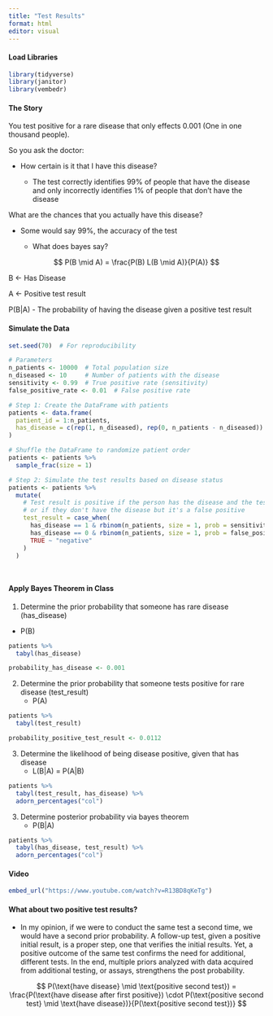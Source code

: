 ```yaml
---
title: "Test Results"
format: html
editor: visual
---
```


#### Load Libraries

```r
library(tidyverse)
library(janitor)
library(vembedr)
```

#### The Story

You test positive for a rare disease that only effects 0.001 (One in one thousand people).

So you ask the doctor:

-   How certain is it that I have this disease?

    -   The test correctly identifies 99% of people that have the disease and only incorrectly identifies 1% of people that don't have the disease

What are the chances that you actually have this disease?

-   Some would say 99%, the accuracy of the test

    -   What does bayes say?

$$
P(B \mid A) = \frac{P(B) L(B \mid A)}{P(A)} 
$$

B \<- Has Disease

A \<- Positive test result

P(B\|A) - The probability of having the disease given a positive test result

#### Simulate the Data

```r

set.seed(70)  # For reproducibility

# Parameters
n_patients <- 10000  # Total population size
n_diseased <- 10     # Number of patients with the disease
sensitivity <- 0.99  # True positive rate (sensitivity)
false_positive_rate <- 0.01  # False positive rate

# Step 1: Create the DataFrame with patients
patients <- data.frame(
  patient_id = 1:n_patients,
  has_disease = c(rep(1, n_diseased), rep(0, n_patients - n_diseased))  # 10 with the disease, rest without
)

# Shuffle the DataFrame to randomize patient order
patients <- patients %>%
  sample_frac(size = 1)

# Step 2: Simulate the test results based on disease status
patients <- patients %>%
  mutate(
    # Test result is positive if the person has the disease and the test is sensitive,
    # or if they don't have the disease but it's a false positive
    test_result = case_when(
      has_disease == 1 & rbinom(n_patients, size = 1, prob = sensitivity) == 1 ~ "positive",
      has_disease == 0 & rbinom(n_patients, size = 1, prob = false_positive_rate) == 1 ~ "positive",
      TRUE ~ "negative"
    )
  )




```

#### Apply Bayes Theorem in Class

1.  Determine the prior probability that someone has rare disease (has_disease)

-   P(B)

```r
patients %>% 
  tabyl(has_disease)
```

```r
probability_has_disease <- 0.001
```

2.  Determine the prior probability that someone tests positive for rare disease (test_result)
    -   P(A)

```r
patients %>% 
  tabyl(test_result)
```

```r
probability_positive_test_result <- 0.0112
```

3.  Determine the likelihood of being disease positive, given that has disease
    -   L(B\|A) = P(A\|B)

```r
patients %>% 
  tabyl(test_result, has_disease) %>% 
  adorn_percentages("col")
```

3.  Determine posterior probability via bayes theorem
    -   P(B\|A)

```r
patients %>% 
  tabyl(has_disease, test_result) %>% 
  adorn_percentages("col") 
```

#### Video

```r
embed_url("https://www.youtube.com/watch?v=R13BD8qKeTg")
```

#### What about two positive test results?

-   In my opinion, if we were to conduct the same test a second time, we would have a second prior probability. A follow-up test, given a positive initial result, is a proper step, one that verifies the initial results. Yet, a positive outcome of the same test confirms the need for additional, different tests. In the end, multiple priors analyzed with data acquired from additional testing, or assays, strengthens the post probability.

$$
P(\text{have disease} \mid \text{positive second test}) = \frac{P(\text{have disease after first positive}) \cdot P(\text{positive second test} \mid \text{have disease})}{P(\text{positive second test})}
$$
